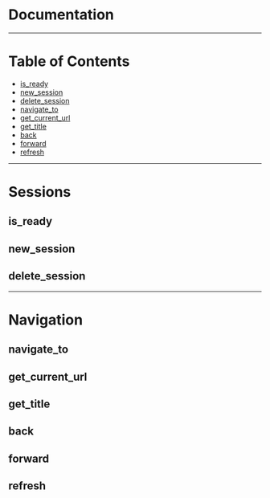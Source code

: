 # Documentation
---

# Table of Contents

- [is_ready](#is_ready)
- [new_session](#new_session)
- [delete_session](#delete_session)
- [navigate_to](#navigate_to)
- [get_current_url](#get_current_url)
- [get_title](#get_title)
- [back](#back)
- [forward](#forward)
- [refresh](#refresh)

---

# Sessions

## is_ready
## new_session
## delete_session

---
# Navigation

## navigate_to
## get_current_url
## get_title
## back
## forward
## refresh

